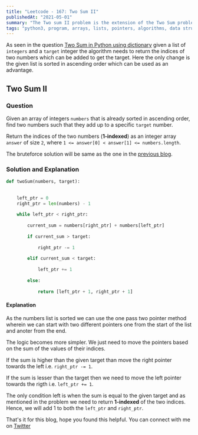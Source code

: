 ```yaml
---
title: "Leetcode - 167: Two Sum II"
publishedAt: "2021-05-01"
summary: "The Two sum II problem is the extension of the Two Sum problem which can be solved using the pointers technique"
tags: "python3, program, arrays, lists, pointers, algorithms, data structures, two sum II"
---
```


As seen in the question <a target="_blank" href="/blog/leetcode-arrays-two-sum">Two Sum in Python using dictionary</a> given a list of `integers` and a `target` integer the algorithm needs to return the indices of two numbers which can be added to get the target. 
Here the only change is the given list is sorted in ascending order which can be used as an advantage.

## Two Sum II

### Question

Given an array of integers `numbers` that is already sorted in ascending order, find two numbers such that they add up to a specific `target` number.

Return the indices of the two numbers (**1-indexed**) as an integer array `answer` of size `2`, where `1 <= answer[0] < answer[1] <= numbers.length`.


The bruteforce solution will be same as the one in the <a target="_blank" href="/blog/leetcode-arrays-two-sum">previous blog</a>.


### Solution and Explanation


```dart:towsumtwo_onepass.py
def twoSum(numbers, target):
    
    
    left_ptr = 0
    right_ptr = len(numbers) - 1
    
    while left_ptr < right_ptr:
        
        current_sum = numbers[right_ptr] + numbers[left_ptr]
        
        if current_sum > target:
            
            right_ptr -= 1
        
        elif current_sum < target:
            
            left_ptr += 1
        
        else:
            
            return [left_ptr + 1, right_ptr + 1]
```

#### Explanation

As the numbers list is sorted we can use the one pass two pointer method wherein we can start with two different pointers one from the start of the list
and anoter from the end. 

The logic becomes more simpler. We just need to move the pointers based on the sum of the values of their indices. 

If the sum is higher than the given target than move the right pointer towards the left i.e. `right_ptr -= 1`.

If the sum is lesser than the target then we need to move the left pointer towards the rigth i.e. `left_ptr += 1`. 

The only condition left is
when the sum is equal to the given target and as mentioned in the problem we need to return **1-indexed** of the two indices. Hence, we will add 1 to both
the `left_ptr` and `right_ptr`.


That's it for this blog, hope you found this helpful. You can connect with me on <a href="https://twitter.com/saglanivatsal">Twitter</a>